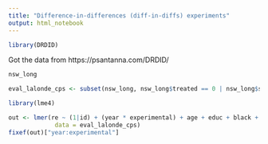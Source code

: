 ```yaml
---
title: "Difference-in-differences (diff-in-diffs) experiments"
output: html_notebook
---
```


```r
library(DRDID)
```

Got the data from https://psantanna.com/DRDID/ 


```r
nsw_long
```



```r
eval_lalonde_cps <- subset(nsw_long, nsw_long$treated == 0 | nsw_long$sample == 2)
```


```r
library(lme4)
```


```r
out <- lmer(re ~ (1|id) + (year * experimental) + age + educ + black + married + nodegree + hisp + re74,
             data = eval_lalonde_cps)
fixef(out)["year:experimental"]
```





